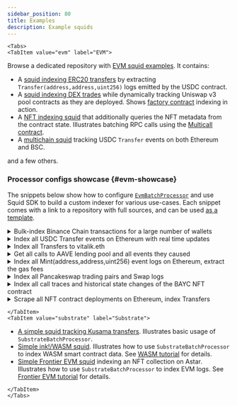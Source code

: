 ```yaml
---
sidebar_position: 80
title: Examples
description: Example squids
---
```




```mdx-code-block
<Tabs>
<TabItem value="evm" label="EVM">
```

Browse a dedicated repository with [EVM squid examples](https://github.com/subsquid-labs/squid-evm-examples). It contains:

- A [squid indexing ERC20 transfers](https://github.com/subsquid-labs/evm-logs-example) by extracting `Transfer(address,address,uint256)` logs emitted by the USDC contract.
- A [squid indexing DEX trades](https://github.com/subsquid-labs/evm-factory-example) while dynamically tracking Uniswap v3 pool contracts as they are deployed. Shows [factory contract](/sdk/resources/evm/factory-contracts) indexing in action.
- A [NFT indexing squid](https://github.com/subsquid-labs/evm-multicall-example) that additionally queries the NFT metadata from the contract state. Illustrates batching RPC calls using the [Multicall contract](/sdk/reference/typegen/generation/#batching-contract-state-calls-using-the-multicall-contract).
- A [multichain squid](https://github.com/subsquid-labs/squid-multichain-template) tracking USDC `Transfer` events on both Ethereum and BSC.

and a few others.

### Processor configs showcase {#evm-showcase}

The snippets below show how to configure [`EvmBatchProcessor`](/sdk/reference/processors/evm-batch) and use Squid SDK to build a custom indexer for various use-cases. Each snippet comes with a link to a repository with full sources, and can be used [as a template](/squid-cli/init/#sqd-init-name).

<details>
<summary>Bulk-index Binance Chain transactions for a large number of wallets</summary>

[Full squid here](https://github.com/subsquid-labs/showcase00-analyzing-a-large-number-of-wallets).

```ts title="src/processor.ts"
export const processor = new EvmBatchProcessor()
  .setDataSource({
    archive: lookupArchive('binance'),
  })
  .addTransaction({})
```

```ts title="src/main.ts"
const wallets: Set<string> = loadWallets()
// wallets.size can be very large (tested at 1.4M)

processor.run(new TypeormDatabase(), async (ctx) => {
  for (let block of ctx.blocks) {
    for (let txn of block.transactions) {
      if (wallets.has(txn.from)) {
        // process a txn initiated by the wallet
      }
      if (txn.to && wallets.has(txn.to)) {
        // process a txn directed to the wallet
      }
    }
  }
})
```

</details>

<details>
<summary>Index all USDC Transfer events on Ethereum with real time updates</summary>

Real time data is fetched from a chain node RPC; a Database object with hot blocks support is required to store it (see [this page](/sdk/resources/unfinalized-blocks) for more details). [Full squid here](https://github.com/subsquid-labs/showcase01-all-usdc-transfers).

```ts
export const USDC_CONTRACT_ADDRESS = '0xa0b86991c6218b36c1d19d4a2e9eb0ce3606eb48'

export const processor = new EvmBatchProcessor()
  .setDataSource({
    archive: lookupArchive('eth-mainnet'),
    chain: 'https://rpc.ankr.com/eth',
  })
  .setFinalityConfirmation(75)
  .addLog({
    range: {from: 6_082_465},
    address: [USDC_CONTRACT_ADDRESS],
    topic0: [usdcAbi.events.Transfer.topic],
  })
  .setFields({
    log: {
      transactionHash: true,
    },
  })
```

</details>

<details>
<summary>Index all Transfers to vitalik.eth</summary>

All `Transfer(address,address,uint256)` will be captured, including ERC20 and ERC721 transfers and possibly events with the same signature made with other protocols. [Full squid here](https://github.com/subsquid-labs/showcase02-all-transfers-to-a-wallet).

```ts
export const VITALIK_ETH_TOPIC = '0x000000000000000000000000d8da6bf26964af9d7eed9e03e53415d37aa96045'

export const processor = new EvmBatchProcessor()
  .setDataSource({
    archive: lookupArchive('eth-mainnet'),
  })
  .addLog({
    topic0: [erc20abi.events.Transfer.topic],
    topic2: [VITALIK_ETH_TOPIC],
  })
```

</details>

<details>
<summary>Get all calls to AAVE lending pool and all events they caused</summary>

Including events emitted by other contracts. Get ETH value involved in each call.

[Full squid here](https://github.com/subsquid-labs/showcase03-all-events-caused-by-contract-calls/).

```ts
export const AAVE_CONTRACT = '0x7d2768de32b0b80b7a3454c06bdac94a69ddc7a9'

export const processor = new EvmBatchProcessor()
  .setDataSource({
    archive: lookupArchive('eth-mainnet'),
  })
  .setBlockRange({ from: 11_362_579 })
  .addTransaction({
    to: [AAVE_CONTRACT],
    logs: true,
  })
  .setFields({
    transaction: {
      value: true,
      sighash: true,
    },
    log: {
      transactionHash: true,
    },
  })
```

</details>

<details>
<summary>Index all Mint(address,address,uint256) event logs on Ethereum, extract the gas fees</summary>

[Full squid here](https://github.com/subsquid-labs/showcase04-all-mint-events).

```ts
export const processor = new EvmBatchProcessor()
  .setDataSource({
    archive: lookupArchive('eth-mainnet'),
  })
  .addLog({
    topic0: [usdcAbi.events.Mint.topic],
    transaction: true,
  })
  .setFields({
    transaction: {
      gasUsed: true,
    }
  })
```

</details>

<details>
<summary>Index all Pancakeswap trading pairs and Swap logs</summary>

[Full squid here](https://github.com/subsquid-labs/showcase05-dex-pair-creation-and-swaps).

```ts
export const FACTORY_ADDRESSES = [
  '0xbcfccbde45ce874adcb698cc183debcf17952812',
  '0xca143ce32fe78f1f7019d7d551a6402fc5350c73',
]

const PAIR_CREATED_TOPIC = '0x0d3648bd0f6ba80134a33ba9275ac585d9d315f0ad8355cddefde31afa28d0e9'
const SWAP_TOPIC = '0xd78ad95fa46c994b6551d0da85fc275fe613ce37657fb8d5e3d130840159d822'

export const processor = new EvmBatchProcessor()
  .setDataSource({
    archive: lookupArchive('binance'),
  })
  .setBlockRange({ from: 586_851 })
  .addLog({
    address: FACTORY_ADDRESSES,
    topic0: [PAIR_CREATED_TOPIC],
  })
  .addLog({
    topic0: [SWAP_TOPIC],
  })
  .setFields({
    log: {
      transactionHash: true,
    },
  })
```

</details>

<details>
<summary>Index all call traces and historical state changes of the BAYC NFT contract</summary>

Call traces will expose any internal calls to BAYC by other contracts. [Full squid here](https://github.com/subsquid-labs/showcase06-all-bayc-call-traces).

```ts
const BAYC_ADDRESS = '0xbc4ca0eda7647a8ab7c2061c2e118a18a936f13d'

export const processor = new EvmBatchProcessor()
  .setDataSource({
    archive: lookupArchive('eth-mainnet'),
  })
  .setBlockRange({ from: 12_287_507 })
  .addTrace({
    type: ['call'],
    callTo: [BAYC_ADDRESS],
    transaction: true,
  })
  .addStateDiff({
    address: [BAYC_ADDRESS],
    transaction: true,
  })
  .setFields({
    trace: {
      callTo: true,
      callFrom: true,
      callSighash: true,
    },
 })
```

</details>

<details>
<summary>Scrape all NFT contract deployments on Ethereum, index Transfers</summary>

All contract creations are scraped; they will be checked for ERC721 compliance in the batch handler. All ERC721 `Transfer` events are scraped so that they can be filtered and binned by the contract in the batch handler. [Full squid here](https://github.com/subsquid-labs/showcase07-grab-all-nft-transfers).

```ts
export const processor = new EvmBatchProcessor()
  .setDataSource({
    archive: lookupArchive('eth-mainnet'),
  })
  .addTrace({
    type: ['create'],
    transaction: true,
  })
  .addLog({
    topic0: [erc721.events.Transfer.topic],
  })
  .setFields({
    trace: {
      createResultCode: true, // for checking ERC721 compliance
      createResultAddress: true,
    },
  })
```

</details>


```mdx-code-block
</TabItem>
<TabItem value="substrate" label="Substrate">
```

- [A simple squid tracking Kusama transfers](https://github.com/subsquid-labs/squid-substrate-template). Illustrates basic usage of `SubstrateBatchProcessor`.
- [Simple ink!/WASM squid](https://github.com/subsquid-labs/squid-wasm-template). Illustrates how to use `SubstrateBatchProcessor` to index WASM smart contract data. See [WASM tutorial](/sdk/tutorials/ink) for details.
- [Simple Frontier EVM squid](https://github.com/subsquid-labs/squid-frontier-evm-template) indexing an NFT collection on Astar. Illustrates how to use `SubstrateBatchProcessor` to index EVM logs. See [Frontier EVM tutorial](/sdk/tutorials/frontier-evm) for details.

[//]: # (!!!! Update Substrate examples in github.com/subsquid-labs/squid-substrate-examples and mention them here)


```mdx-code-block
</TabItem>
</Tabs>
```
